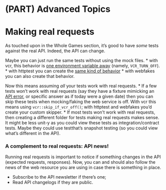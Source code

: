 #  (PART) Advanced Topics {-}

# Making real requests {#real-requests-chapter}

As touched upon in the Whole Games section, it's good to have _some_ tests against the real API.
Indeed, the API can change.

Maybe you can just run the same tests without using the mock files.
  * with vcr, this behavior is [one environment variable away](https://docs.ropensci.org/vcr/reference/lightswitch.html) (namely, `VCR_TURN_OFF`).
  * with httptest you can create the [same kind of behavior](https://enpiar.com/r/httptest/index.html#how-do-i-switch-between-mocking-and-real-requests) 
  * with webfakes you can also create that behavior.

Now this means assuming _all_ your tests work with real requests. 
  * If a few tests won't work with real requests (say they have a fixture mimicking an [API error](#errors-chapter), or specific answer as if today were a given date) then you can skip these tests when mocking/faking the web service is off. With vcr this means using `vcr::skip_if_vcr_off()`; with httptest and webfakes you'd create your custom skipper.
  * If most tests won't work with real requests, then creating a different folder for tests making real requests makes sense. It might be less unit-y as you could view these tests as integration/contract tests. Maybe they could use testthat's snapshot testing (so you could view what's different in the API).
  
### A complement to real requests: API news!

Running real requests is important to notice if something changes in the API (expected requests, responses).
Now, you can and should also follow the news of the web resource you are using in case there is something in place.

* Subscribe to the API newsletter if there's one;
* Read API changelogs if they are public.